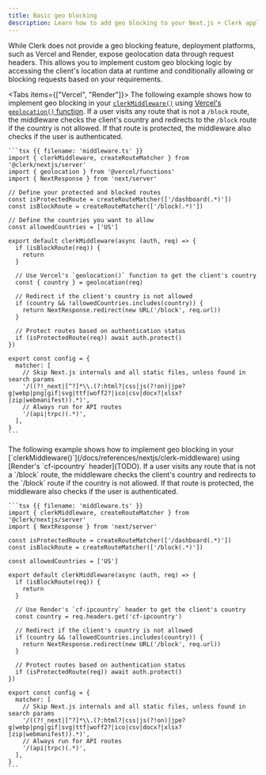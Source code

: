 ```yaml
---
title: Basic geo blocking
description: Learn how to add geo blocking to your Next.js + Clerk application.
---
```


While Clerk does not provide a geo blocking feature, deployment platforms, such as Vercel and Render, expose geolocation data through request headers. This allows you to implement custom geo blocking logic by accessing the client's location data at runtime and conditionally allowing or blocking requests based on your requirements.

<Tabs items={["Vercel", "Render"]}>
  <Tab>
    The following example shows how to implement geo blocking in your [`clerkMiddleware()`](/docs/references/nextjs/clerk-middleware) using [Vercel's `geolocation()` function](https://vercel.com/guides/geo-ip-headers-geolocation-vercel-functions). If a user visits any route that is not a `/block` route, the middleware checks the client's country and redirects to the `/block` route if the country is not allowed. If that route is protected, the middleware also checks if the user is authenticated.

    ```tsx {{ filename: 'middleware.ts' }}
    import { clerkMiddleware, createRouteMatcher } from '@clerk/nextjs/server'
    import { geolocation } from '@vercel/functions'
    import { NextResponse } from 'next/server'

    // Define your protected and blocked routes
    const isProtectedRoute = createRouteMatcher(['/dashboard(.*)'])
    const isBlockRoute = createRouteMatcher(['/block(.*)'])

    // Define the countries you want to allow
    const allowedCountries = ['US']

    export default clerkMiddleware(async (auth, req) => {
      if (isBlockRoute(req)) {
        return
      }

      // Use Vercel's `geolocation()` function to get the client's country
      const { country } = geolocation(req)

      // Redirect if the client's country is not allowed
      if (country && !allowedCountries.includes(country)) {
        return NextResponse.redirect(new URL('/block', req.url))
      }

      // Protect routes based on authentication status
      if (isProtectedRoute(req)) await auth.protect()
    })

    export const config = {
      matcher: [
        // Skip Next.js internals and all static files, unless found in search params
        '/((?!_next|[^?]*\\.(?:html?|css|js(?!on)|jpe?g|webp|png|gif|svg|ttf|woff2?|ico|csv|docx?|xlsx?|zip|webmanifest)).*)',
        // Always run for API routes
        '/(api|trpc)(.*)',
      ],
    }
    ```
  </Tab>

  <Tab>
    The following example shows how to implement geo blocking in your [`clerkMiddleware()`](/docs/references/nextjs/clerk-middleware) using [Render's `cf-ipcountry` header](TODO). If a user visits any route that is not a `/block` route, the middleware checks the client's country and redirects to the `/block` route if the country is not allowed. If that route is protected, the middleware also checks if the user is authenticated.

    ```tsx {{ filename: 'middleware.ts' }}
    import { clerkMiddleware, createRouteMatcher } from '@clerk/nextjs/server'
    import { NextResponse } from 'next/server'

    const isProtectedRoute = createRouteMatcher(['/dashboard(.*)'])
    const isBlockRoute = createRouteMatcher(['/block(.*)'])

    const allowedCountries = ['US']

    export default clerkMiddleware(async (auth, req) => {
      if (isBlockRoute(req)) {
        return
      }

      // Use Render's `cf-ipcountry` header to get the client's country
      const country = req.headers.get('cf-ipcountry')

      // Redirect if the client's country is not allowed
      if (country && !allowedCountries.includes(country)) {
        return NextResponse.redirect(new URL('/block', req.url))
      }

      // Protect routes based on authentication status
      if (isProtectedRoute(req)) await auth.protect()
    })

    export const config = {
      matcher: [
        // Skip Next.js internals and all static files, unless found in search params
        '/((?!_next|[^?]*\\.(?:html?|css|js(?!on)|jpe?g|webp|png|gif|svg|ttf|woff2?|ico|csv|docx?|xlsx?|zip|webmanifest)).*)',
        // Always run for API routes
        '/(api|trpc)(.*)',
      ],
    }
    ```
  </Tab>
</Tabs>
